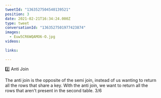 ```yaml
---
tweetId: "1363527504540139521"
position: 3
date: 2021-02-21T16:34:24.000Z
type: tweet
conversationId: "1363527501977423874"
images:
  - Euw5CR6WQAMO6-O.jpg
videos:
  
links:
  
---
```

2️⃣ Anti Join

The anti join is the opposite of the semi join, instead of us wanting to return all the rows that share a key. With the anti join, we want to return all the rows that aren't present in the second table. 3/6 
